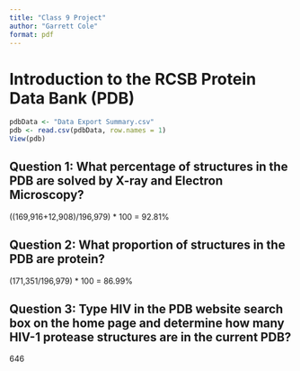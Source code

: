 ```yaml
---
title: "Class 9 Project"
author: "Garrett Cole"
format: pdf
---
```


# Introduction to the RCSB Protein Data Bank (PDB)
```r
pdbData <- "Data Export Summary.csv"
pdb <- read.csv(pdbData, row.names = 1)
View(pdb)
```
## Question 1: What percentage of structures in the PDB are solved by X-ray and Electron Microscopy?
((169,916+12,908)/196,979) * 100 = 92.81%

## Question 2: What proportion of structures in the PDB are protein?
(171,351/196,979) * 100 = 86.99%

## Question 3: Type HIV in the PDB website search box on the home page and determine how many HIV-1 protease structures are in the current PDB?
646

